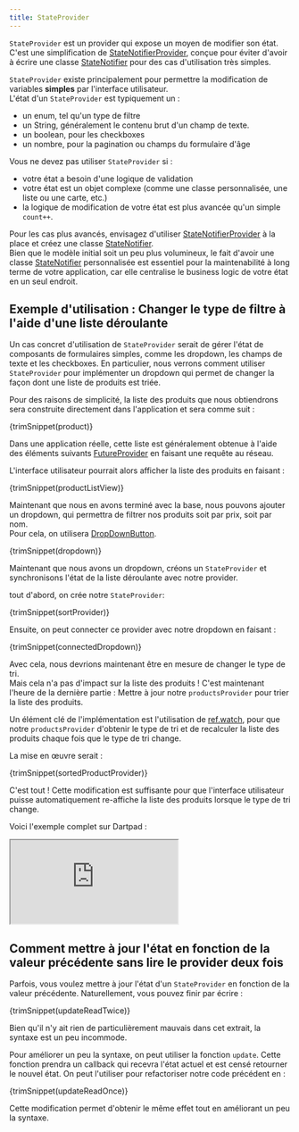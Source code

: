 ```yaml
---
title: StateProvider
---
```



`StateProvider` est un provider qui expose un moyen de modifier son état. 
C'est une simplification de [StateNotifierProvider], conçue pour éviter d'avoir à 
écrire une classe [StateNotifier] pour des cas d'utilisation très simples.

`StateProvider` existe principalement pour permettre la modification de 
variables **simples** par l'interface utilisateur.  
L'état d'un `StateProvider` est typiquement un :

- un enum, tel qu'un type de filtre
- un String, généralement le contenu brut d'un champ de texte.
- un boolean, pour les checkboxes
- un nombre, pour la pagination ou champs du formulaire d'âge

Vous ne devez pas utiliser `StateProvider` si :

- votre état a besoin d'une logique de validation
- votre état est un objet complexe (comme une classe personnalisée, une liste ou une carte, etc.)
- la logique de modification de votre état est plus avancée qu'un simple `count++`.

Pour les cas plus avancés, envisagez d'utiliser [StateNotifierProvider] à la place et créez une classe [StateNotifier].  
Bien que le modèle initial soit un peu plus volumineux, le fait d'avoir une classe [StateNotifier] 
personnalisée est essentiel pour la maintenabilité à long terme de votre application, 
car elle centralise le business logic de votre état en un seul endroit.

## Exemple d'utilisation : Changer le type de filtre à l'aide d'une liste déroulante

Un cas concret d'utilisation de `StateProvider` serait de gérer l'état de composants de formulaires simples, 
comme les dropdown, les champs de texte et les checkboxes.
En particulier, nous verrons comment utiliser `StateProvider` pour implémenter un dropdown qui permet de changer 
la façon dont une liste de produits est triée.

Pour des raisons de simplicité, la liste des produits que nous obtiendrons 
sera construite directement dans l'application et sera comme suit :

<CodeBlock>{trimSnippet(product)}</CodeBlock>

Dans une application réelle, cette liste est généralement obtenue à l'aide des éléments suivants [FutureProvider]
en faisant une requête au réseau.

L'interface utilisateur pourrait alors afficher la liste des produits en faisant :

<CodeBlock>{trimSnippet(productListView)}</CodeBlock>

Maintenant que nous en avons terminé avec la base, nous pouvons ajouter un dropdown, 
qui permettra de filtrer nos produits soit par prix, soit par nom.  
Pour cela, on utilisera [DropDownButton](https://api.flutter.dev/flutter/material/DropdownButton-class.html).

<CodeBlock>{trimSnippet(dropdown)}</CodeBlock>

Maintenant que nous avons un dropdown, créons un `StateProvider` et 
synchronisons l'état de la liste déroulante avec notre provider.

tout d'abord, on crée notre `StateProvider`:

<CodeBlock>{trimSnippet(sortProvider)}</CodeBlock>

Ensuite, on peut connecter ce provider avec notre dropdown en faisant :

<CodeBlock>{trimSnippet(connectedDropdown)}</CodeBlock>

Avec cela, nous devrions maintenant être en mesure de changer le type de tri.  
Mais cela n'a pas d'impact sur la liste des produits ! C'est maintenant l'heure de la dernière partie : 
Mettre à jour notre `productsProvider` pour trier la liste des produits.

Un élément clé de l'implémentation est l'utilisation de [ref.watch], pour que notre `productsProvider` 
d'obtenir le type de tri et de recalculer la liste des produits chaque fois que le type de tri change.

La mise en œuvre serait :

<CodeBlock>{trimSnippet(sortedProductProvider)}</CodeBlock>

C'est tout ! Cette modification est suffisante pour que l'interface utilisateur puisse automatiquement 
re-affiche la liste des produits lorsque le type de tri change.

Voici l'exemple complet sur Dartpad :

<iframe
  src="https://dartpad.dev/embed-flutter.html?gh_owner=rrousselGit&gh_repo=riverpod&gh_path=website%2Fdocs%2Fproviders%2Fstate_provider"
  style={{ border: 0, width: "100%", aspectRatio: "2/1.5" }}
></iframe>

## Comment mettre à jour l'état en fonction de la valeur précédente sans lire le provider deux fois

Parfois, vous voulez mettre à jour l'état d'un `StateProvider` en fonction de la valeur précédente.
Naturellement, vous pouvez finir par écrire :

<CodeBlock>{trimSnippet(updateReadTwice)}</CodeBlock>

Bien qu'il n'y ait rien de particulièrement mauvais dans cet extrait, la syntaxe est un peu incommode.

Pour améliorer un peu la syntaxe, on peut utiliser la fonction `update`.
Cette fonction prendra un callback qui recevra l'état actuel et est censé retourner le nouvel état.
On peut l'utiliser pour refactoriser notre code précédent en :

<CodeBlock>{trimSnippet(updateReadOnce)}</CodeBlock>

Cette modification permet d'obtenir le même effet tout en améliorant un peu la syntaxe.

[ref.watch]: ../concepts/reading#using-refwatch-to-observe-a-provider
[ref.read]: ../concepts/reading#using-refread-to-obtain-the-state-of-a-provider-once
[statenotifierprovider]: ./state_notifier_provider
[futureprovider]: ./future_provider
[statenotifier]: https://pub.dev/documentation/state_notifier/latest/state_notifier/StateNotifier-class.html
[provider]: ./provider
[asyncvalue]: https://pub.dev/documentation/riverpod/latest/riverpod/AsyncValue-class.html
[future]: https://api.dart.dev/dart-async/Future-class.html
[family]: ../concepts/modifiers/family
